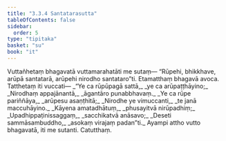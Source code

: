```yaml
---
title: "3.3.4 Santatarasutta"
tableOfContents: false
sidebar:
  order: 5
type: "tipitaka"
basket: "su"
book: "it"
---
```



<DynamicBreadcrumb />

<Division number="73" book="it" bookNo="18" page="238">

<Paragraph number="471" book="it">
Vuttañhetaṃ bhagavatā vuttamarahatāti me sutaṃ—
</Paragraph>

<Paragraph number="472" book="it">
“Rūpehi, bhikkhave, arūpā santatarā, arūpehi nirodho santataro”ti. Etamatthaṃ bhagavā avoca. Tatthetaṃ iti vuccati—
</Paragraph>

<Paragraph number="473" type="verses" book="it">
_“Ye ca rūpūpagā sattā,_  
_ye ca arūpaṭṭhāyino;_  
_Nirodhaṃ appajānantā,_  
_āgantāro punabbhavaṃ._  

</Paragraph>

<Paragraph number="474" type="verses" book="it">
_Ye ca rūpe pariññāya,_  
_arūpesu asaṇṭhitā;_  
_Nirodhe ye vimuccanti,_  
_te janā maccuhāyino._  

</Paragraph>

<Paragraph number="475" type="verses" book="it">
_Kāyena amatadhātuṃ,_  
_phusayitvā nirūpadhiṃ;_  
_Upadhippaṭinissaggaṃ,_  
_sacchikatvā anāsavo;_  
_Deseti sammāsambuddho,_  
_asokaṃ virajaṃ padan”ti._  

</Paragraph>

<Paragraph number="476" book="it">
Ayampi attho vutto bhagavatā, iti me sutanti.

</Paragraph>
</Division>

<Paragraph number="477" type="center" book="it">
Catutthaṃ.
</Paragraph>